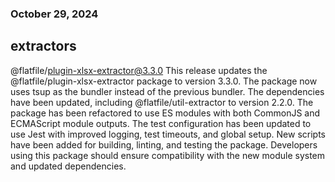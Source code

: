 ### October 29, 2024
## extractors

@flatfile/plugin-xlsx-extractor@3.3.0
This release updates the @flatfile/plugin-xlsx-extractor package to version 3.3.0. The package now uses tsup as the bundler instead of the previous bundler. The dependencies have been updated, including @flatfile/util-extractor to version 2.2.0. The package has been refactored to use ES modules with both CommonJS and ECMAScript module outputs. The test configuration has been updated to use Jest with improved logging, test timeouts, and global setup. New scripts have been added for building, linting, and testing the package. Developers using this package should ensure compatibility with the new module system and updated dependencies.